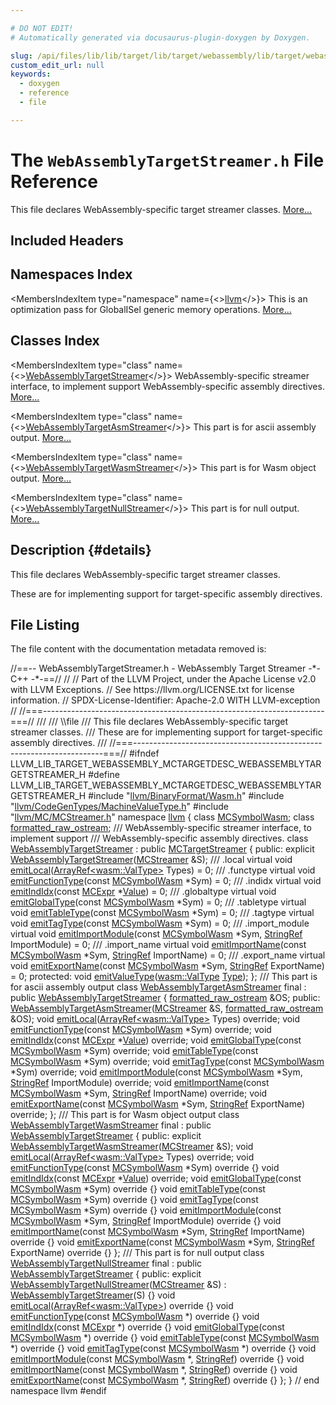 ```yaml
---

# DO NOT EDIT!
# Automatically generated via docusaurus-plugin-doxygen by Doxygen.

slug: /api/files/lib/lib/target/lib/target/webassembly/lib/target/webassembly/mctargetdesc/webassemblytargetstreamer-h
custom_edit_url: null
keywords:
  - doxygen
  - reference
  - file

---
```





# The `WebAssemblyTargetStreamer.h` File Reference

<DoxygenPage pluginConfig={pluginConfig}>

This file declares WebAssembly-specific target streamer classes. <a href="#details">More...</a>

## Included Headers

<IncludesList>
<IncludesListItem
  filePath="llvm/BinaryFormat/Wasm.h"
  permalink="/docs/api/files/include/include/llvm/include/llvm/binaryformat/wasm-h"
  isLocal="true" />
<IncludesListItem
  filePath="llvm/CodeGenTypes/MachineValueType.h"
  permalink="/docs/api/files/include/include/llvm/include/llvm/codegentypes/machinevaluetype-h"
  isLocal="true" />
<IncludesListItem
  filePath="llvm/MC/MCStreamer.h"
  permalink="/docs/api/files/include/include/llvm/include/llvm/mc/mcstreamer-h"
  isLocal="true" />
</IncludesList>

## Namespaces Index

<MembersIndex>

<MembersIndexItem
  type="namespace"
  name={<><a href="/docs/api/namespaces/llvm">llvm</a></>}>
This is an optimization pass for GlobalISel generic memory operations. <a href="/docs/api/namespaces/llvm/#details">More...</a>
</MembersIndexItem>

</MembersIndex>

## Classes Index

<MembersIndex>

<MembersIndexItem
  type="class"
  name={<><a href="/docs/api/classes/llvm/webassemblytargetstreamer">WebAssemblyTargetStreamer</a></>}>
WebAssembly-specific streamer interface, to implement support WebAssembly-specific assembly directives. <a href="/docs/api/classes/llvm/webassemblytargetstreamer/#details">More...</a>
</MembersIndexItem>

<MembersIndexItem
  type="class"
  name={<><a href="/docs/api/classes/llvm/webassemblytargetasmstreamer">WebAssemblyTargetAsmStreamer</a></>}>
This part is for ascii assembly output. <a href="/docs/api/classes/llvm/webassemblytargetasmstreamer/#details">More...</a>
</MembersIndexItem>

<MembersIndexItem
  type="class"
  name={<><a href="/docs/api/classes/llvm/webassemblytargetwasmstreamer">WebAssemblyTargetWasmStreamer</a></>}>
This part is for Wasm object output. <a href="/docs/api/classes/llvm/webassemblytargetwasmstreamer/#details">More...</a>
</MembersIndexItem>

<MembersIndexItem
  type="class"
  name={<><a href="/docs/api/classes/llvm/webassemblytargetnullstreamer">WebAssemblyTargetNullStreamer</a></>}>
This part is for null output. <a href="/docs/api/classes/llvm/webassemblytargetnullstreamer/#details">More...</a>
</MembersIndexItem>

</MembersIndex>

## Description {#details}

This file declares WebAssembly-specific target streamer classes.

These are for implementing support for target-specific assembly directives.

## File Listing

The file content with the documentation metadata removed is:

<ProgramListing>

<Link id="l00001" /><CodeLine lineNumber="1"><Highlight kind="comment">//==-- WebAssemblyTargetStreamer.h - WebAssembly Target Streamer -&#42;- C++ -&#42;-==//</Highlight><Highlight kind="normal"></Highlight></CodeLine>
<Link id="l00002" /><CodeLine lineNumber="2"><Highlight kind="normal"></Highlight><Highlight kind="comment">//</Highlight><Highlight kind="normal"></Highlight></CodeLine>
<Link id="l00003" /><CodeLine lineNumber="3"><Highlight kind="normal"></Highlight><Highlight kind="comment">// Part of the LLVM Project, under the Apache License v2.0 with LLVM Exceptions.</Highlight><Highlight kind="normal"></Highlight></CodeLine>
<Link id="l00004" /><CodeLine lineNumber="4"><Highlight kind="normal"></Highlight><Highlight kind="comment">// See https://llvm.org/LICENSE.txt for license information.</Highlight><Highlight kind="normal"></Highlight></CodeLine>
<Link id="l00005" /><CodeLine lineNumber="5"><Highlight kind="normal"></Highlight><Highlight kind="comment">// SPDX-License-Identifier: Apache-2.0 WITH LLVM-exception</Highlight><Highlight kind="normal"></Highlight></CodeLine>
<Link id="l00006" /><CodeLine lineNumber="6"><Highlight kind="normal"></Highlight><Highlight kind="comment">//</Highlight><Highlight kind="normal"></Highlight></CodeLine>
<Link id="l00007" /><CodeLine lineNumber="7"><Highlight kind="normal"></Highlight><Highlight kind="comment">//===----------------------------------------------------------------------===//</Highlight><Highlight kind="comment"></Highlight></CodeLine>
<Link id="l00008" /><CodeLine lineNumber="8"><Highlight kind="comment">///</Highlight></CodeLine>
<Link id="l00009" /><CodeLine lineNumber="9"><Highlight kind="comment">/// \\file</Highlight></CodeLine>
<Link id="l00010" /><CodeLine lineNumber="10"><Highlight kind="comment">/// This file declares WebAssembly-specific target streamer classes.</Highlight></CodeLine>
<Link id="l00011" /><CodeLine lineNumber="11"><Highlight kind="comment">/// These are for implementing support for target-specific assembly directives.</Highlight></CodeLine>
<Link id="l00012" /><CodeLine lineNumber="12"><Highlight kind="comment">///</Highlight><Highlight kind="normal"></Highlight></CodeLine>
<Link id="l00013" /><CodeLine lineNumber="13"><Highlight kind="normal"></Highlight><Highlight kind="comment">//===----------------------------------------------------------------------===//</Highlight><Highlight kind="normal"></Highlight></CodeLine>
<Link id="l00014" /><CodeLine lineNumber="14"><Highlight kind="normal"></Highlight></CodeLine>
<Link id="l00015" /><CodeLine lineNumber="15"><Highlight kind="normal"></Highlight><Highlight kind="preprocessor">#ifndef LLVM&#95;LIB&#95;TARGET&#95;WEBASSEMBLY&#95;MCTARGETDESC&#95;WEBASSEMBLYTARGETSTREAMER&#95;H</Highlight><Highlight kind="normal"></Highlight></CodeLine>
<Link id="l00016" /><CodeLine lineNumber="16"><Highlight kind="normal"></Highlight><Highlight kind="preprocessor">#define LLVM&#95;LIB&#95;TARGET&#95;WEBASSEMBLY&#95;MCTARGETDESC&#95;WEBASSEMBLYTARGETSTREAMER&#95;H</Highlight><Highlight kind="normal"></Highlight></CodeLine>
<Link id="l00017" /><CodeLine lineNumber="17"><Highlight kind="normal"></Highlight></CodeLine>
<Link id="l00018" /><CodeLine lineNumber="18"><Highlight kind="normal"></Highlight><Highlight kind="preprocessor">#include &quot;<a href="/docs/api/files/include/include/llvm/include/llvm/binaryformat/wasm-h">llvm/BinaryFormat/Wasm.h</a>&quot;</Highlight><Highlight kind="normal"></Highlight></CodeLine>
<Link id="l00019" /><CodeLine lineNumber="19"><Highlight kind="normal"></Highlight><Highlight kind="preprocessor">#include &quot;<a href="/docs/api/files/include/include/llvm/include/llvm/codegentypes/machinevaluetype-h">llvm/CodeGenTypes/MachineValueType.h</a>&quot;</Highlight><Highlight kind="normal"></Highlight></CodeLine>
<Link id="l00020" /><CodeLine lineNumber="20"><Highlight kind="normal"></Highlight><Highlight kind="preprocessor">#include &quot;<a href="/docs/api/files/include/include/llvm/include/llvm/mc/mcstreamer-h">llvm/MC/MCStreamer.h</a>&quot;</Highlight><Highlight kind="normal"></Highlight></CodeLine>
<Link id="l00021" /><CodeLine lineNumber="21"><Highlight kind="normal"></Highlight></CodeLine>
<Link id="l00022" /><CodeLine lineNumber="22"><Highlight kind="normal"></Highlight><Highlight kind="keyword">namespace </Highlight><Highlight kind="normal"><a href="/docs/api/namespaces/llvm">llvm</a> &#123;</Highlight></CodeLine>
<Link id="l00023" /><CodeLine lineNumber="23"><Highlight kind="normal"></Highlight></CodeLine>
<Link id="l00024" /><CodeLine lineNumber="24"><Highlight kind="normal"></Highlight><Highlight kind="keyword">class </Highlight><Highlight kind="normal"><a href="/docs/api/classes/llvm/mcsymbolwasm">MCSymbolWasm</a>;</Highlight></CodeLine>
<Link id="l00025" /><CodeLine lineNumber="25"><Highlight kind="normal"></Highlight><Highlight kind="keyword">class </Highlight><Highlight kind="normal"><a href="/docs/api/classes/llvm/formatted-raw-ostream">formatted&#95;raw&#95;ostream</a>;</Highlight></CodeLine>
<Link id="l00026" /><CodeLine lineNumber="26"><Highlight kind="normal"></Highlight><Highlight kind="comment"></Highlight></CodeLine>
<Link id="l00027" /><CodeLine lineNumber="27"><Highlight kind="comment">/// WebAssembly-specific streamer interface, to implement support</Highlight></CodeLine>
<Link id="l00028" /><CodeLine lineNumber="28"><Highlight kind="comment">/// WebAssembly-specific assembly directives.</Highlight><Highlight kind="normal"></Highlight></CodeLine>
<Link id="l00029" /><CodeLine lineNumber="29" lineLink="/docs/api/classes/llvm/webassemblytargetstreamer"><Highlight kind="normal"></Highlight><Highlight kind="keyword">class </Highlight><Highlight kind="normal"><a href="/docs/api/classes/llvm/webassemblytargetstreamer/#a8dd50daba7086d40f7b98d3b6c1bf0e4">WebAssemblyTargetStreamer</a> : </Highlight><Highlight kind="keyword">public</Highlight><Highlight kind="normal"> <a href="/docs/api/classes/llvm/mctargetstreamer/#acfff4f9a518231ee043200a694fcbafa">MCTargetStreamer</a> &#123;</Highlight></CodeLine>
<Link id="l00030" /><CodeLine lineNumber="30"><Highlight kind="normal"></Highlight><Highlight kind="keyword">public</Highlight><Highlight kind="normal">:</Highlight></CodeLine>
<Link id="l00031" /><CodeLine lineNumber="31"><Highlight kind="normal">  </Highlight><Highlight kind="keyword">explicit</Highlight><Highlight kind="normal"> <a href="/docs/api/classes/llvm/webassemblytargetstreamer/#a8dd50daba7086d40f7b98d3b6c1bf0e4">WebAssemblyTargetStreamer</a>(<a href="/docs/api/classes/llvm/mcstreamer">MCStreamer</a> &amp;S);</Highlight></CodeLine>
<Link id="l00032" /><CodeLine lineNumber="32"><Highlight kind="normal"></Highlight><Highlight kind="comment"></Highlight></CodeLine>
<Link id="l00033" /><CodeLine lineNumber="33"><Highlight kind="comment">  /// .local</Highlight><Highlight kind="normal"></Highlight></CodeLine>
<Link id="l00034" /><CodeLine lineNumber="34" lineLink="/docs/api/classes/llvm/webassemblytargetstreamer/#a3c8ad738608a5bbb704322730ad6b678"><Highlight kind="normal">  </Highlight><Highlight kind="keyword">virtual</Highlight><Highlight kind="normal"> </Highlight><Highlight kind="keywordtype">void</Highlight><Highlight kind="normal"> <a href="/docs/api/classes/llvm/webassemblytargetstreamer/#a3c8ad738608a5bbb704322730ad6b678">emitLocal</a>(<a href="/docs/api/classes/llvm/arrayref">ArrayRef&lt;wasm::ValType&gt;</a> Types) = 0;</Highlight><Highlight kind="comment"></Highlight></CodeLine>
<Link id="l00035" /><CodeLine lineNumber="35"><Highlight kind="comment">  /// .functype</Highlight><Highlight kind="normal"></Highlight></CodeLine>
<Link id="l00036" /><CodeLine lineNumber="36" lineLink="/docs/api/classes/llvm/webassemblytargetstreamer/#a014bfcdfadf6202d9bc16fae201ddfe3"><Highlight kind="normal">  </Highlight><Highlight kind="keyword">virtual</Highlight><Highlight kind="normal"> </Highlight><Highlight kind="keywordtype">void</Highlight><Highlight kind="normal"> <a href="/docs/api/classes/llvm/webassemblytargetstreamer/#a014bfcdfadf6202d9bc16fae201ddfe3">emitFunctionType</a>(</Highlight><Highlight kind="keyword">const</Highlight><Highlight kind="normal"> <a href="/docs/api/classes/llvm/mcsymbolwasm">MCSymbolWasm</a> &#42;Sym) = 0;</Highlight><Highlight kind="comment"></Highlight></CodeLine>
<Link id="l00037" /><CodeLine lineNumber="37"><Highlight kind="comment">  /// .indidx</Highlight><Highlight kind="normal"></Highlight></CodeLine>
<Link id="l00038" /><CodeLine lineNumber="38" lineLink="/docs/api/classes/llvm/webassemblytargetstreamer/#adcba3ab060f2f002eb00092b3dd14ee3"><Highlight kind="normal">  </Highlight><Highlight kind="keyword">virtual</Highlight><Highlight kind="normal"> </Highlight><Highlight kind="keywordtype">void</Highlight><Highlight kind="normal"> <a href="/docs/api/classes/llvm/webassemblytargetstreamer/#adcba3ab060f2f002eb00092b3dd14ee3">emitIndIdx</a>(</Highlight><Highlight kind="keyword">const</Highlight><Highlight kind="normal"> <a href="/docs/api/classes/llvm/mcexpr">MCExpr</a> &#42;<a href="/docs/api/classes/llvm/value">Value</a>) = 0;</Highlight><Highlight kind="comment"></Highlight></CodeLine>
<Link id="l00039" /><CodeLine lineNumber="39"><Highlight kind="comment">  /// .globaltype</Highlight><Highlight kind="normal"></Highlight></CodeLine>
<Link id="l00040" /><CodeLine lineNumber="40" lineLink="/docs/api/classes/llvm/webassemblytargetstreamer/#a72e444cf89b61ea6d36b20c6163ce69b"><Highlight kind="normal">  </Highlight><Highlight kind="keyword">virtual</Highlight><Highlight kind="normal"> </Highlight><Highlight kind="keywordtype">void</Highlight><Highlight kind="normal"> <a href="/docs/api/classes/llvm/webassemblytargetstreamer/#a72e444cf89b61ea6d36b20c6163ce69b">emitGlobalType</a>(</Highlight><Highlight kind="keyword">const</Highlight><Highlight kind="normal"> <a href="/docs/api/classes/llvm/mcsymbolwasm">MCSymbolWasm</a> &#42;Sym) = 0;</Highlight><Highlight kind="comment"></Highlight></CodeLine>
<Link id="l00041" /><CodeLine lineNumber="41"><Highlight kind="comment">  /// .tabletype</Highlight><Highlight kind="normal"></Highlight></CodeLine>
<Link id="l00042" /><CodeLine lineNumber="42" lineLink="/docs/api/classes/llvm/webassemblytargetstreamer/#a9d5cf9e506b47d1b988ea8acf3ac41db"><Highlight kind="normal">  </Highlight><Highlight kind="keyword">virtual</Highlight><Highlight kind="normal"> </Highlight><Highlight kind="keywordtype">void</Highlight><Highlight kind="normal"> <a href="/docs/api/classes/llvm/webassemblytargetstreamer/#a9d5cf9e506b47d1b988ea8acf3ac41db">emitTableType</a>(</Highlight><Highlight kind="keyword">const</Highlight><Highlight kind="normal"> <a href="/docs/api/classes/llvm/mcsymbolwasm">MCSymbolWasm</a> &#42;Sym) = 0;</Highlight><Highlight kind="comment"></Highlight></CodeLine>
<Link id="l00043" /><CodeLine lineNumber="43"><Highlight kind="comment">  /// .tagtype</Highlight><Highlight kind="normal"></Highlight></CodeLine>
<Link id="l00044" /><CodeLine lineNumber="44" lineLink="/docs/api/classes/llvm/webassemblytargetstreamer/#a42a11579f7f2ae9543856a25cac48a44"><Highlight kind="normal">  </Highlight><Highlight kind="keyword">virtual</Highlight><Highlight kind="normal"> </Highlight><Highlight kind="keywordtype">void</Highlight><Highlight kind="normal"> <a href="/docs/api/classes/llvm/webassemblytargetstreamer/#a42a11579f7f2ae9543856a25cac48a44">emitTagType</a>(</Highlight><Highlight kind="keyword">const</Highlight><Highlight kind="normal"> <a href="/docs/api/classes/llvm/mcsymbolwasm">MCSymbolWasm</a> &#42;Sym) = 0;</Highlight><Highlight kind="comment"></Highlight></CodeLine>
<Link id="l00045" /><CodeLine lineNumber="45"><Highlight kind="comment">  /// .import&#95;module</Highlight><Highlight kind="normal"></Highlight></CodeLine>
<Link id="l00046" /><CodeLine lineNumber="46" lineLink="/docs/api/classes/llvm/webassemblytargetstreamer/#a99f9c999cb4aef66ed2984c4c133ba2e"><Highlight kind="normal">  </Highlight><Highlight kind="keyword">virtual</Highlight><Highlight kind="normal"> </Highlight><Highlight kind="keywordtype">void</Highlight><Highlight kind="normal"> <a href="/docs/api/classes/llvm/webassemblytargetstreamer/#a99f9c999cb4aef66ed2984c4c133ba2e">emitImportModule</a>(</Highlight><Highlight kind="keyword">const</Highlight><Highlight kind="normal"> <a href="/docs/api/classes/llvm/mcsymbolwasm">MCSymbolWasm</a> &#42;Sym,</Highlight></CodeLine>
<Link id="l00047" /><CodeLine lineNumber="47"><Highlight kind="normal">                                <a href="/docs/api/classes/llvm/stringref">StringRef</a> ImportModule) = 0;</Highlight><Highlight kind="comment"></Highlight></CodeLine>
<Link id="l00048" /><CodeLine lineNumber="48"><Highlight kind="comment">  /// .import&#95;name</Highlight><Highlight kind="normal"></Highlight></CodeLine>
<Link id="l00049" /><CodeLine lineNumber="49" lineLink="/docs/api/classes/llvm/webassemblytargetstreamer/#ab48941bfdd610d540b536cae837cc142"><Highlight kind="normal">  </Highlight><Highlight kind="keyword">virtual</Highlight><Highlight kind="normal"> </Highlight><Highlight kind="keywordtype">void</Highlight><Highlight kind="normal"> <a href="/docs/api/classes/llvm/webassemblytargetstreamer/#ab48941bfdd610d540b536cae837cc142">emitImportName</a>(</Highlight><Highlight kind="keyword">const</Highlight><Highlight kind="normal"> <a href="/docs/api/classes/llvm/mcsymbolwasm">MCSymbolWasm</a> &#42;Sym,</Highlight></CodeLine>
<Link id="l00050" /><CodeLine lineNumber="50"><Highlight kind="normal">                              <a href="/docs/api/classes/llvm/stringref">StringRef</a> ImportName) = 0;</Highlight><Highlight kind="comment"></Highlight></CodeLine>
<Link id="l00051" /><CodeLine lineNumber="51"><Highlight kind="comment">  /// .export&#95;name</Highlight><Highlight kind="normal"></Highlight></CodeLine>
<Link id="l00052" /><CodeLine lineNumber="52" lineLink="/docs/api/classes/llvm/webassemblytargetstreamer/#a570c02e3766c7ab80637f2afe5e2b2c1"><Highlight kind="normal">  </Highlight><Highlight kind="keyword">virtual</Highlight><Highlight kind="normal"> </Highlight><Highlight kind="keywordtype">void</Highlight><Highlight kind="normal"> <a href="/docs/api/classes/llvm/webassemblytargetstreamer/#a570c02e3766c7ab80637f2afe5e2b2c1">emitExportName</a>(</Highlight><Highlight kind="keyword">const</Highlight><Highlight kind="normal"> <a href="/docs/api/classes/llvm/mcsymbolwasm">MCSymbolWasm</a> &#42;Sym,</Highlight></CodeLine>
<Link id="l00053" /><CodeLine lineNumber="53"><Highlight kind="normal">                              <a href="/docs/api/classes/llvm/stringref">StringRef</a> ExportName) = 0;</Highlight></CodeLine>
<Link id="l00054" /><CodeLine lineNumber="54"><Highlight kind="normal"></Highlight></CodeLine>
<Link id="l00055" /><CodeLine lineNumber="55"><Highlight kind="normal"></Highlight><Highlight kind="keyword">protected</Highlight><Highlight kind="normal">:</Highlight></CodeLine>
<Link id="l00056" /><CodeLine lineNumber="56"><Highlight kind="normal">  </Highlight><Highlight kind="keywordtype">void</Highlight><Highlight kind="normal"> <a href="/docs/api/classes/llvm/webassemblytargetstreamer/#af3f9b4bcad37c296b86425b9c8ef4cdc">emitValueType</a>(<a href="/docs/api/namespaces/llvm/wasm/#a0ef8084534e2fa2859faac16914a7ff8">wasm::ValType</a> <a href="/docs/api/classes/llvm/type">Type</a>);</Highlight></CodeLine>
<Link id="l00057" /><CodeLine lineNumber="57"><Highlight kind="normal">&#125;;</Highlight></CodeLine>
<Link id="l00058" /><CodeLine lineNumber="58"><Highlight kind="normal"></Highlight><Highlight kind="comment"></Highlight></CodeLine>
<Link id="l00059" /><CodeLine lineNumber="59"><Highlight kind="comment">/// This part is for ascii assembly output</Highlight><Highlight kind="normal"></Highlight></CodeLine>
<Link id="l00060" /><CodeLine lineNumber="60" lineLink="/docs/api/classes/llvm/webassemblytargetasmstreamer"><Highlight kind="normal"></Highlight><Highlight kind="keyword">class </Highlight><Highlight kind="normal"><a href="/docs/api/classes/llvm/webassemblytargetasmstreamer/#a3a621a359e6f83ccde27cd86ebe4c5a7">WebAssemblyTargetAsmStreamer</a> final : </Highlight><Highlight kind="keyword">public</Highlight><Highlight kind="normal"> <a href="/docs/api/classes/llvm/webassemblytargetstreamer/#a8dd50daba7086d40f7b98d3b6c1bf0e4">WebAssemblyTargetStreamer</a> &#123;</Highlight></CodeLine>
<Link id="l00061" /><CodeLine lineNumber="61"><Highlight kind="normal">  <a href="/docs/api/classes/llvm/formatted-raw-ostream">formatted&#95;raw&#95;ostream</a> &amp;OS;</Highlight></CodeLine>
<Link id="l00062" /><CodeLine lineNumber="62"><Highlight kind="normal"></Highlight></CodeLine>
<Link id="l00063" /><CodeLine lineNumber="63"><Highlight kind="normal"></Highlight><Highlight kind="keyword">public</Highlight><Highlight kind="normal">:</Highlight></CodeLine>
<Link id="l00064" /><CodeLine lineNumber="64"><Highlight kind="normal">  <a href="/docs/api/classes/llvm/webassemblytargetasmstreamer/#a3a621a359e6f83ccde27cd86ebe4c5a7">WebAssemblyTargetAsmStreamer</a>(<a href="/docs/api/classes/llvm/mcstreamer">MCStreamer</a> &amp;S, <a href="/docs/api/classes/llvm/formatted-raw-ostream">formatted&#95;raw&#95;ostream</a> &amp;OS);</Highlight></CodeLine>
<Link id="l00065" /><CodeLine lineNumber="65"><Highlight kind="normal"></Highlight></CodeLine>
<Link id="l00066" /><CodeLine lineNumber="66"><Highlight kind="normal">  </Highlight><Highlight kind="keywordtype">void</Highlight><Highlight kind="normal"> <a href="/docs/api/classes/llvm/webassemblytargetasmstreamer/#ad22025bdcc5be3148c1e3a5ad9931cc7">emitLocal</a>(<a href="/docs/api/classes/llvm/arrayref">ArrayRef&lt;wasm::ValType&gt;</a> Types) </Highlight><Highlight kind="keyword">override</Highlight><Highlight kind="normal">;</Highlight></CodeLine>
<Link id="l00067" /><CodeLine lineNumber="67"><Highlight kind="normal">  </Highlight><Highlight kind="keywordtype">void</Highlight><Highlight kind="normal"> <a href="/docs/api/classes/llvm/webassemblytargetasmstreamer/#a3d00e1ac3848f4af6f98182dca6f5045">emitFunctionType</a>(</Highlight><Highlight kind="keyword">const</Highlight><Highlight kind="normal"> <a href="/docs/api/classes/llvm/mcsymbolwasm">MCSymbolWasm</a> &#42;Sym) </Highlight><Highlight kind="keyword">override</Highlight><Highlight kind="normal">;</Highlight></CodeLine>
<Link id="l00068" /><CodeLine lineNumber="68"><Highlight kind="normal">  </Highlight><Highlight kind="keywordtype">void</Highlight><Highlight kind="normal"> <a href="/docs/api/classes/llvm/webassemblytargetasmstreamer/#a0d09a2cfb08fefb8257b31c8fd09a6c7">emitIndIdx</a>(</Highlight><Highlight kind="keyword">const</Highlight><Highlight kind="normal"> <a href="/docs/api/classes/llvm/mcexpr">MCExpr</a> &#42;<a href="/docs/api/classes/llvm/value">Value</a>) </Highlight><Highlight kind="keyword">override</Highlight><Highlight kind="normal">;</Highlight></CodeLine>
<Link id="l00069" /><CodeLine lineNumber="69"><Highlight kind="normal">  </Highlight><Highlight kind="keywordtype">void</Highlight><Highlight kind="normal"> <a href="/docs/api/classes/llvm/webassemblytargetasmstreamer/#aa2841293de9505ceb9ef958d38fa1526">emitGlobalType</a>(</Highlight><Highlight kind="keyword">const</Highlight><Highlight kind="normal"> <a href="/docs/api/classes/llvm/mcsymbolwasm">MCSymbolWasm</a> &#42;Sym) </Highlight><Highlight kind="keyword">override</Highlight><Highlight kind="normal">;</Highlight></CodeLine>
<Link id="l00070" /><CodeLine lineNumber="70"><Highlight kind="normal">  </Highlight><Highlight kind="keywordtype">void</Highlight><Highlight kind="normal"> <a href="/docs/api/classes/llvm/webassemblytargetasmstreamer/#ab1be13e43fafccdcb3c7fb6ff5b316e5">emitTableType</a>(</Highlight><Highlight kind="keyword">const</Highlight><Highlight kind="normal"> <a href="/docs/api/classes/llvm/mcsymbolwasm">MCSymbolWasm</a> &#42;Sym) </Highlight><Highlight kind="keyword">override</Highlight><Highlight kind="normal">;</Highlight></CodeLine>
<Link id="l00071" /><CodeLine lineNumber="71"><Highlight kind="normal">  </Highlight><Highlight kind="keywordtype">void</Highlight><Highlight kind="normal"> <a href="/docs/api/classes/llvm/webassemblytargetasmstreamer/#ad431095019a0f5c940ea308e3bcfadbf">emitTagType</a>(</Highlight><Highlight kind="keyword">const</Highlight><Highlight kind="normal"> <a href="/docs/api/classes/llvm/mcsymbolwasm">MCSymbolWasm</a> &#42;Sym) </Highlight><Highlight kind="keyword">override</Highlight><Highlight kind="normal">;</Highlight></CodeLine>
<Link id="l00072" /><CodeLine lineNumber="72"><Highlight kind="normal">  </Highlight><Highlight kind="keywordtype">void</Highlight><Highlight kind="normal"> <a href="/docs/api/classes/llvm/webassemblytargetasmstreamer/#ac0b0be8a73319c121d8c53e4219eff24">emitImportModule</a>(</Highlight><Highlight kind="keyword">const</Highlight><Highlight kind="normal"> <a href="/docs/api/classes/llvm/mcsymbolwasm">MCSymbolWasm</a> &#42;Sym, <a href="/docs/api/classes/llvm/stringref">StringRef</a> ImportModule) </Highlight><Highlight kind="keyword">override</Highlight><Highlight kind="normal">;</Highlight></CodeLine>
<Link id="l00073" /><CodeLine lineNumber="73"><Highlight kind="normal">  </Highlight><Highlight kind="keywordtype">void</Highlight><Highlight kind="normal"> <a href="/docs/api/classes/llvm/webassemblytargetasmstreamer/#a553f2aafa48b30ff11741b23bcffe6ad">emitImportName</a>(</Highlight><Highlight kind="keyword">const</Highlight><Highlight kind="normal"> <a href="/docs/api/classes/llvm/mcsymbolwasm">MCSymbolWasm</a> &#42;Sym, <a href="/docs/api/classes/llvm/stringref">StringRef</a> ImportName) </Highlight><Highlight kind="keyword">override</Highlight><Highlight kind="normal">;</Highlight></CodeLine>
<Link id="l00074" /><CodeLine lineNumber="74"><Highlight kind="normal">  </Highlight><Highlight kind="keywordtype">void</Highlight><Highlight kind="normal"> <a href="/docs/api/classes/llvm/webassemblytargetasmstreamer/#aa0ada33537d92cbc3a1eb8815c70a28c">emitExportName</a>(</Highlight><Highlight kind="keyword">const</Highlight><Highlight kind="normal"> <a href="/docs/api/classes/llvm/mcsymbolwasm">MCSymbolWasm</a> &#42;Sym, <a href="/docs/api/classes/llvm/stringref">StringRef</a> ExportName) </Highlight><Highlight kind="keyword">override</Highlight><Highlight kind="normal">;</Highlight></CodeLine>
<Link id="l00075" /><CodeLine lineNumber="75"><Highlight kind="normal">&#125;;</Highlight></CodeLine>
<Link id="l00076" /><CodeLine lineNumber="76"><Highlight kind="normal"></Highlight><Highlight kind="comment"></Highlight></CodeLine>
<Link id="l00077" /><CodeLine lineNumber="77"><Highlight kind="comment">/// This part is for Wasm object output</Highlight><Highlight kind="normal"></Highlight></CodeLine>
<Link id="l00078" /><CodeLine lineNumber="78" lineLink="/docs/api/classes/llvm/webassemblytargetwasmstreamer"><Highlight kind="normal"></Highlight><Highlight kind="keyword">class </Highlight><Highlight kind="normal"><a href="/docs/api/classes/llvm/webassemblytargetwasmstreamer/#af5afe62fa769881f6beeb9ec9d68a46c">WebAssemblyTargetWasmStreamer</a> final : </Highlight><Highlight kind="keyword">public</Highlight><Highlight kind="normal"> <a href="/docs/api/classes/llvm/webassemblytargetstreamer/#a8dd50daba7086d40f7b98d3b6c1bf0e4">WebAssemblyTargetStreamer</a> &#123;</Highlight></CodeLine>
<Link id="l00079" /><CodeLine lineNumber="79"><Highlight kind="normal"></Highlight><Highlight kind="keyword">public</Highlight><Highlight kind="normal">:</Highlight></CodeLine>
<Link id="l00080" /><CodeLine lineNumber="80"><Highlight kind="normal">  </Highlight><Highlight kind="keyword">explicit</Highlight><Highlight kind="normal"> <a href="/docs/api/classes/llvm/webassemblytargetwasmstreamer/#af5afe62fa769881f6beeb9ec9d68a46c">WebAssemblyTargetWasmStreamer</a>(<a href="/docs/api/classes/llvm/mcstreamer">MCStreamer</a> &amp;S);</Highlight></CodeLine>
<Link id="l00081" /><CodeLine lineNumber="81"><Highlight kind="normal"></Highlight></CodeLine>
<Link id="l00082" /><CodeLine lineNumber="82"><Highlight kind="normal">  </Highlight><Highlight kind="keywordtype">void</Highlight><Highlight kind="normal"> <a href="/docs/api/classes/llvm/webassemblytargetwasmstreamer/#acd61544675a1873eab270dd83138d509">emitLocal</a>(<a href="/docs/api/classes/llvm/arrayref">ArrayRef&lt;wasm::ValType&gt;</a> Types) </Highlight><Highlight kind="keyword">override</Highlight><Highlight kind="normal">;</Highlight></CodeLine>
<Link id="l00083" /><CodeLine lineNumber="83" lineLink="/docs/api/classes/llvm/webassemblytargetwasmstreamer/#a952483d0eb16203292976a98356d2431"><Highlight kind="normal">  </Highlight><Highlight kind="keywordtype">void</Highlight><Highlight kind="normal"> <a href="/docs/api/classes/llvm/webassemblytargetwasmstreamer/#a952483d0eb16203292976a98356d2431">emitFunctionType</a>(</Highlight><Highlight kind="keyword">const</Highlight><Highlight kind="normal"> <a href="/docs/api/classes/llvm/mcsymbolwasm">MCSymbolWasm</a> &#42;Sym)</Highlight><Highlight kind="keyword"> override </Highlight><Highlight kind="normal">&#123;&#125;</Highlight></CodeLine>
<Link id="l00084" /><CodeLine lineNumber="84"><Highlight kind="normal">  </Highlight><Highlight kind="keywordtype">void</Highlight><Highlight kind="normal"> <a href="/docs/api/classes/llvm/webassemblytargetwasmstreamer/#a597f26517bd3cf48da503d917ba04253">emitIndIdx</a>(</Highlight><Highlight kind="keyword">const</Highlight><Highlight kind="normal"> <a href="/docs/api/classes/llvm/mcexpr">MCExpr</a> &#42;<a href="/docs/api/classes/llvm/value">Value</a>) </Highlight><Highlight kind="keyword">override</Highlight><Highlight kind="normal">;</Highlight></CodeLine>
<Link id="l00085" /><CodeLine lineNumber="85" lineLink="/docs/api/classes/llvm/webassemblytargetwasmstreamer/#ab4b953deb5ae2e02c3cf6420d5defa9c"><Highlight kind="normal">  </Highlight><Highlight kind="keywordtype">void</Highlight><Highlight kind="normal"> <a href="/docs/api/classes/llvm/webassemblytargetwasmstreamer/#ab4b953deb5ae2e02c3cf6420d5defa9c">emitGlobalType</a>(</Highlight><Highlight kind="keyword">const</Highlight><Highlight kind="normal"> <a href="/docs/api/classes/llvm/mcsymbolwasm">MCSymbolWasm</a> &#42;Sym)</Highlight><Highlight kind="keyword"> override </Highlight><Highlight kind="normal">&#123;&#125;</Highlight></CodeLine>
<Link id="l00086" /><CodeLine lineNumber="86" lineLink="/docs/api/classes/llvm/webassemblytargetwasmstreamer/#ac49a35ca7ec26a28dbfa3ed378ba9651"><Highlight kind="normal">  </Highlight><Highlight kind="keywordtype">void</Highlight><Highlight kind="normal"> <a href="/docs/api/classes/llvm/webassemblytargetwasmstreamer/#ac49a35ca7ec26a28dbfa3ed378ba9651">emitTableType</a>(</Highlight><Highlight kind="keyword">const</Highlight><Highlight kind="normal"> <a href="/docs/api/classes/llvm/mcsymbolwasm">MCSymbolWasm</a> &#42;Sym)</Highlight><Highlight kind="keyword"> override </Highlight><Highlight kind="normal">&#123;&#125;</Highlight></CodeLine>
<Link id="l00087" /><CodeLine lineNumber="87" lineLink="/docs/api/classes/llvm/webassemblytargetwasmstreamer/#a1f2f3391d33e919d8f28bb2668aa3f33"><Highlight kind="normal">  </Highlight><Highlight kind="keywordtype">void</Highlight><Highlight kind="normal"> <a href="/docs/api/classes/llvm/webassemblytargetwasmstreamer/#a1f2f3391d33e919d8f28bb2668aa3f33">emitTagType</a>(</Highlight><Highlight kind="keyword">const</Highlight><Highlight kind="normal"> <a href="/docs/api/classes/llvm/mcsymbolwasm">MCSymbolWasm</a> &#42;Sym)</Highlight><Highlight kind="keyword"> override </Highlight><Highlight kind="normal">&#123;&#125;</Highlight></CodeLine>
<Link id="l00088" /><CodeLine lineNumber="88" lineLink="/docs/api/classes/llvm/webassemblytargetwasmstreamer/#af6cddb3574b7674e1829d174c2cd857f"><Highlight kind="normal">  </Highlight><Highlight kind="keywordtype">void</Highlight><Highlight kind="normal"> <a href="/docs/api/classes/llvm/webassemblytargetwasmstreamer/#af6cddb3574b7674e1829d174c2cd857f">emitImportModule</a>(</Highlight><Highlight kind="keyword">const</Highlight><Highlight kind="normal"> <a href="/docs/api/classes/llvm/mcsymbolwasm">MCSymbolWasm</a> &#42;Sym,</Highlight></CodeLine>
<Link id="l00089" /><CodeLine lineNumber="89"><Highlight kind="normal">                        <a href="/docs/api/classes/llvm/stringref">StringRef</a> ImportModule)</Highlight><Highlight kind="keyword"> override </Highlight><Highlight kind="normal">&#123;&#125;</Highlight></CodeLine>
<Link id="l00090" /><CodeLine lineNumber="90" lineLink="/docs/api/classes/llvm/webassemblytargetwasmstreamer/#a480901b39197764383b0f834ea40d0a2"><Highlight kind="normal">  </Highlight><Highlight kind="keywordtype">void</Highlight><Highlight kind="normal"> <a href="/docs/api/classes/llvm/webassemblytargetwasmstreamer/#a480901b39197764383b0f834ea40d0a2">emitImportName</a>(</Highlight><Highlight kind="keyword">const</Highlight><Highlight kind="normal"> <a href="/docs/api/classes/llvm/mcsymbolwasm">MCSymbolWasm</a> &#42;Sym,</Highlight></CodeLine>
<Link id="l00091" /><CodeLine lineNumber="91"><Highlight kind="normal">                      <a href="/docs/api/classes/llvm/stringref">StringRef</a> ImportName)</Highlight><Highlight kind="keyword"> override </Highlight><Highlight kind="normal">&#123;&#125;</Highlight></CodeLine>
<Link id="l00092" /><CodeLine lineNumber="92" lineLink="/docs/api/classes/llvm/webassemblytargetwasmstreamer/#a17c726bbd53b00819873ad783f1da9dd"><Highlight kind="normal">  </Highlight><Highlight kind="keywordtype">void</Highlight><Highlight kind="normal"> <a href="/docs/api/classes/llvm/webassemblytargetwasmstreamer/#a17c726bbd53b00819873ad783f1da9dd">emitExportName</a>(</Highlight><Highlight kind="keyword">const</Highlight><Highlight kind="normal"> <a href="/docs/api/classes/llvm/mcsymbolwasm">MCSymbolWasm</a> &#42;Sym,</Highlight></CodeLine>
<Link id="l00093" /><CodeLine lineNumber="93"><Highlight kind="normal">                      <a href="/docs/api/classes/llvm/stringref">StringRef</a> ExportName)</Highlight><Highlight kind="keyword"> override </Highlight><Highlight kind="normal">&#123;&#125;</Highlight></CodeLine>
<Link id="l00094" /><CodeLine lineNumber="94"><Highlight kind="normal">&#125;;</Highlight></CodeLine>
<Link id="l00095" /><CodeLine lineNumber="95"><Highlight kind="normal"></Highlight><Highlight kind="comment"></Highlight></CodeLine>
<Link id="l00096" /><CodeLine lineNumber="96"><Highlight kind="comment">/// This part is for null output</Highlight><Highlight kind="normal"></Highlight></CodeLine>
<Link id="l00097" /><CodeLine lineNumber="97" lineLink="/docs/api/classes/llvm/webassemblytargetnullstreamer"><Highlight kind="normal"></Highlight><Highlight kind="keyword">class </Highlight><Highlight kind="normal"><a href="/docs/api/classes/llvm/webassemblytargetnullstreamer/#a8d17f44868b2f154bd74673365fa6530">WebAssemblyTargetNullStreamer</a> final : </Highlight><Highlight kind="keyword">public</Highlight><Highlight kind="normal"> <a href="/docs/api/classes/llvm/webassemblytargetstreamer/#a8dd50daba7086d40f7b98d3b6c1bf0e4">WebAssemblyTargetStreamer</a> &#123;</Highlight></CodeLine>
<Link id="l00098" /><CodeLine lineNumber="98"><Highlight kind="normal"></Highlight><Highlight kind="keyword">public</Highlight><Highlight kind="normal">:</Highlight></CodeLine>
<Link id="l00099" /><CodeLine lineNumber="99" lineLink="/docs/api/classes/llvm/webassemblytargetnullstreamer/#a8d17f44868b2f154bd74673365fa6530"><Highlight kind="normal">  </Highlight><Highlight kind="keyword">explicit</Highlight><Highlight kind="normal"> <a href="/docs/api/classes/llvm/webassemblytargetnullstreamer/#a8d17f44868b2f154bd74673365fa6530">WebAssemblyTargetNullStreamer</a>(<a href="/docs/api/classes/llvm/mcstreamer">MCStreamer</a> &amp;S)</Highlight></CodeLine>
<Link id="l00100" /><CodeLine lineNumber="100"><Highlight kind="normal">      : <a href="/docs/api/classes/llvm/webassemblytargetstreamer/#a8dd50daba7086d40f7b98d3b6c1bf0e4">WebAssemblyTargetStreamer</a>(S) &#123;&#125;</Highlight></CodeLine>
<Link id="l00101" /><CodeLine lineNumber="101"><Highlight kind="normal"></Highlight></CodeLine>
<Link id="l00102" /><CodeLine lineNumber="102" lineLink="/docs/api/classes/llvm/webassemblytargetnullstreamer/#aa9358b9107f9216d150afa63a1190819"><Highlight kind="normal">  </Highlight><Highlight kind="keywordtype">void</Highlight><Highlight kind="normal"> <a href="/docs/api/classes/llvm/webassemblytargetnullstreamer/#aa9358b9107f9216d150afa63a1190819">emitLocal</a>(<a href="/docs/api/classes/llvm/arrayref">ArrayRef&lt;wasm::ValType&gt;</a>)</Highlight><Highlight kind="keyword"> override </Highlight><Highlight kind="normal">&#123;&#125;</Highlight></CodeLine>
<Link id="l00103" /><CodeLine lineNumber="103" lineLink="/docs/api/classes/llvm/webassemblytargetnullstreamer/#a2d248b436953e5f422a5ad79fa8e2086"><Highlight kind="normal">  </Highlight><Highlight kind="keywordtype">void</Highlight><Highlight kind="normal"> <a href="/docs/api/classes/llvm/webassemblytargetnullstreamer/#a2d248b436953e5f422a5ad79fa8e2086">emitFunctionType</a>(</Highlight><Highlight kind="keyword">const</Highlight><Highlight kind="normal"> <a href="/docs/api/classes/llvm/mcsymbolwasm">MCSymbolWasm</a> &#42;)</Highlight><Highlight kind="keyword"> override </Highlight><Highlight kind="normal">&#123;&#125;</Highlight></CodeLine>
<Link id="l00104" /><CodeLine lineNumber="104" lineLink="/docs/api/classes/llvm/webassemblytargetnullstreamer/#a7da2e8badc89843e6c4d8879d02bc729"><Highlight kind="normal">  </Highlight><Highlight kind="keywordtype">void</Highlight><Highlight kind="normal"> <a href="/docs/api/classes/llvm/webassemblytargetnullstreamer/#a7da2e8badc89843e6c4d8879d02bc729">emitIndIdx</a>(</Highlight><Highlight kind="keyword">const</Highlight><Highlight kind="normal"> <a href="/docs/api/classes/llvm/mcexpr">MCExpr</a> &#42;)</Highlight><Highlight kind="keyword"> override </Highlight><Highlight kind="normal">&#123;&#125;</Highlight></CodeLine>
<Link id="l00105" /><CodeLine lineNumber="105" lineLink="/docs/api/classes/llvm/webassemblytargetnullstreamer/#a7eaabbf833d0e587cef439e7b8490dc8"><Highlight kind="normal">  </Highlight><Highlight kind="keywordtype">void</Highlight><Highlight kind="normal"> <a href="/docs/api/classes/llvm/webassemblytargetnullstreamer/#a7eaabbf833d0e587cef439e7b8490dc8">emitGlobalType</a>(</Highlight><Highlight kind="keyword">const</Highlight><Highlight kind="normal"> <a href="/docs/api/classes/llvm/mcsymbolwasm">MCSymbolWasm</a> &#42;)</Highlight><Highlight kind="keyword"> override </Highlight><Highlight kind="normal">&#123;&#125;</Highlight></CodeLine>
<Link id="l00106" /><CodeLine lineNumber="106" lineLink="/docs/api/classes/llvm/webassemblytargetnullstreamer/#afa8c0b0f3e5af634fd8b90c79b520986"><Highlight kind="normal">  </Highlight><Highlight kind="keywordtype">void</Highlight><Highlight kind="normal"> <a href="/docs/api/classes/llvm/webassemblytargetnullstreamer/#afa8c0b0f3e5af634fd8b90c79b520986">emitTableType</a>(</Highlight><Highlight kind="keyword">const</Highlight><Highlight kind="normal"> <a href="/docs/api/classes/llvm/mcsymbolwasm">MCSymbolWasm</a> &#42;)</Highlight><Highlight kind="keyword"> override </Highlight><Highlight kind="normal">&#123;&#125;</Highlight></CodeLine>
<Link id="l00107" /><CodeLine lineNumber="107" lineLink="/docs/api/classes/llvm/webassemblytargetnullstreamer/#a323ac2a6594a1a2919e4c049550e1c12"><Highlight kind="normal">  </Highlight><Highlight kind="keywordtype">void</Highlight><Highlight kind="normal"> <a href="/docs/api/classes/llvm/webassemblytargetnullstreamer/#a323ac2a6594a1a2919e4c049550e1c12">emitTagType</a>(</Highlight><Highlight kind="keyword">const</Highlight><Highlight kind="normal"> <a href="/docs/api/classes/llvm/mcsymbolwasm">MCSymbolWasm</a> &#42;)</Highlight><Highlight kind="keyword"> override </Highlight><Highlight kind="normal">&#123;&#125;</Highlight></CodeLine>
<Link id="l00108" /><CodeLine lineNumber="108" lineLink="/docs/api/classes/llvm/webassemblytargetnullstreamer/#a7eb08f1322239b5f6042c1c8a347998e"><Highlight kind="normal">  </Highlight><Highlight kind="keywordtype">void</Highlight><Highlight kind="normal"> <a href="/docs/api/classes/llvm/webassemblytargetnullstreamer/#a7eb08f1322239b5f6042c1c8a347998e">emitImportModule</a>(</Highlight><Highlight kind="keyword">const</Highlight><Highlight kind="normal"> <a href="/docs/api/classes/llvm/mcsymbolwasm">MCSymbolWasm</a> &#42;, <a href="/docs/api/classes/llvm/stringref">StringRef</a>)</Highlight><Highlight kind="keyword"> override </Highlight><Highlight kind="normal">&#123;&#125;</Highlight></CodeLine>
<Link id="l00109" /><CodeLine lineNumber="109" lineLink="/docs/api/classes/llvm/webassemblytargetnullstreamer/#ac5a55a64e500c495659d6fcdd140c984"><Highlight kind="normal">  </Highlight><Highlight kind="keywordtype">void</Highlight><Highlight kind="normal"> <a href="/docs/api/classes/llvm/webassemblytargetnullstreamer/#ac5a55a64e500c495659d6fcdd140c984">emitImportName</a>(</Highlight><Highlight kind="keyword">const</Highlight><Highlight kind="normal"> <a href="/docs/api/classes/llvm/mcsymbolwasm">MCSymbolWasm</a> &#42;, <a href="/docs/api/classes/llvm/stringref">StringRef</a>)</Highlight><Highlight kind="keyword"> override </Highlight><Highlight kind="normal">&#123;&#125;</Highlight></CodeLine>
<Link id="l00110" /><CodeLine lineNumber="110" lineLink="/docs/api/classes/llvm/webassemblytargetnullstreamer/#a5d4c937938654ca9504b89809bd41741"><Highlight kind="normal">  </Highlight><Highlight kind="keywordtype">void</Highlight><Highlight kind="normal"> <a href="/docs/api/classes/llvm/webassemblytargetnullstreamer/#a5d4c937938654ca9504b89809bd41741">emitExportName</a>(</Highlight><Highlight kind="keyword">const</Highlight><Highlight kind="normal"> <a href="/docs/api/classes/llvm/mcsymbolwasm">MCSymbolWasm</a> &#42;, <a href="/docs/api/classes/llvm/stringref">StringRef</a>)</Highlight><Highlight kind="keyword"> override </Highlight><Highlight kind="normal">&#123;&#125;</Highlight></CodeLine>
<Link id="l00111" /><CodeLine lineNumber="111"><Highlight kind="normal">&#125;;</Highlight></CodeLine>
<Link id="l00112" /><CodeLine lineNumber="112"><Highlight kind="normal"></Highlight></CodeLine>
<Link id="l00113" /><CodeLine lineNumber="113"><Highlight kind="normal">&#125; </Highlight><Highlight kind="comment">// end namespace llvm</Highlight><Highlight kind="normal"></Highlight></CodeLine>
<Link id="l00114" /><CodeLine lineNumber="114"><Highlight kind="normal"></Highlight></CodeLine>
<Link id="l00115" /><CodeLine lineNumber="115"><Highlight kind="normal"></Highlight><Highlight kind="preprocessor">#endif</Highlight></CodeLine>

</ProgramListing>

</DoxygenPage>
